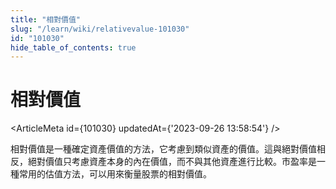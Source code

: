 ```yaml
---
title: "相對價值"
slug: "/learn/wiki/relativevalue-101030"
id: "101030"
hide_table_of_contents: true
---
```



# 相對價值

<ArticleMeta id={101030} updatedAt={'2023-09-26 13:58:54'} />
<div className='border-solid border-b border-t-0 my-4 border-[var(--ifm-color-gray-300)]' />

相對價值是一種確定資產價值的方法，它考慮到類似資產的價值。這與絕對價值相反，絕對價值只考慮資產本身的內在價值，而不與其他資產進行比較。市盈率是一種常用的估值方法，可以用來衡量股票的相對價值。
